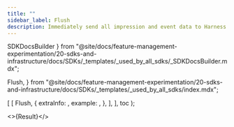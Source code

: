 ```yaml
---
title: ""
sidebar_label: Flush
description: Immediately send all impression and event data to Harness servers.
---
```


  SDKDocsBuilder
} from "@site/docs/feature-management-experimentation/20-sdks-and-infrastructure/docs/SDKs/_templates/_used_by_all_sdks/_SDKDocsBuilder.mdx";

  Flush,
} from "@site/docs/feature-management-experimentation/20-sdks-and-infrastructure/docs/SDKs/_templates/_used_by_all_sdks/index.mdx";




  [
    [
      Flush,
      {
        extraInfo: <FlushInfo />,
        example:   <FlushCache />,
      },
    ],
  ],
  toc
);

<>{Result}</>